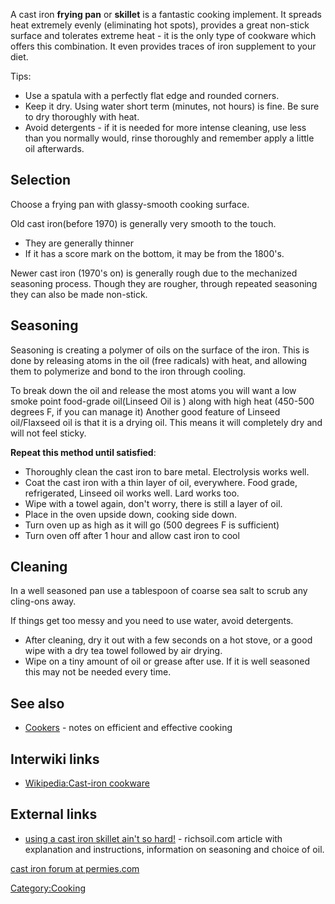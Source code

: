 A cast iron '''frying pan''' or '''skillet''' is a fantastic cooking implement. It spreads heat extremely evenly (eliminating hot spots), provides a great non-stick surface and tolerates extreme heat - it is the only type of cookware which offers this combination. It even provides traces of iron supplement to your diet.

Tips:
* Use a spatula with a perfectly flat edge and rounded corners.
* Keep it dry. Using water short term (minutes, not hours) is fine. Be sure to dry thoroughly with heat.
* Avoid detergents - if it is needed for more intense cleaning, use less than you normally would, rinse thoroughly and remember apply a little oil afterwards.



== Selection ==

Choose a frying pan with glassy-smooth cooking surface.

Old cast iron(before 1970) is generally very smooth to the touch. 
*They are generally thinner
*If it has a score mark on the bottom, it may be from the 1800's.

Newer cast iron (1970's on) is generally rough due to the mechanized seasoning process. Though they are rougher, through repeated seasoning they can also be made non-stick.

== Seasoning ==

Seasoning is creating a polymer of oils on the surface of the iron. This is done by releasing atoms in the oil (free radicals) with heat, and allowing them to polymerize and bond to the iron through cooling.

To break down the oil and release the most atoms you will want a low smoke point food-grade oil(Linseed Oil is ) along with high heat (450-500 degrees F, if you can manage it)
Another good feature of Linseed oil/Flaxseed oil is that it is a drying oil. This means it will completely dry and will not feel sticky.



'''Repeat this method until satisfied''':
*Thoroughly clean the cast iron to bare metal. Electrolysis works well.
*Coat the cast iron with a thin layer of oil, everywhere. Food grade, refrigerated, Linseed oil works well. Lard works too.
*Wipe with a towel again, don't worry, there is still a layer of oil.
*Place in the oven upside down, cooking side down.
*Turn oven up as high as it will go (500 degrees F is sufficient)
*Turn oven off after 1 hour and allow cast iron to cool

== Cleaning ==

In a well seasoned pan use a tablespoon of coarse sea salt to scrub any cling-ons away.

If things get too messy and you need to use water, avoid detergents.
* After cleaning, dry it out with a few seconds on a hot stove, or a good wipe with a dry tea towel followed by air drying.
* Wipe on a tiny amount of oil or grease after use. If it is well seasoned this may not be needed every time.

== See also == 

* [[Cookers]] - notes on efficient and effective cooking

== Interwiki links ==

* [[Wikipedia:Cast-iron cookware]]

== External links ==

* [http://www.richsoil.com/cast-iron.jsp using a cast iron skillet ain't so hard!] - richsoil.com article with explanation and instructions, information on seasoning and choice of oil.

[http://www.permies.com/t/154 cast iron forum at permies.com]

{{stub}}

[[Category:Cooking]]